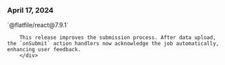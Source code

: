 ### April 17, 2024
<div style={{ display: "table", width: "auto" }}>

  <div style={{ display: "table-row", width: "auto" }}>
      <Snippet file="chips/wrappers.mdx" />
        <div style={{ float: "left", display: "table-column", paddingLeft: "30px", width: "calc(80% - 30px)" }}>
        `@flatfile/react@7.9.1`

        This release improves the submission process. After data upload, the `onSubmit` action handlers now acknowledge the job automatically, enhancing user feedback.
        </div>
  </div>

</div>

#